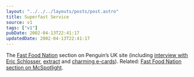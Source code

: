```yaml
---
layout: "../../../layouts/posts/post.astro"
title: Superfast Service
source: v1
tags: ["v1"]
pubDate: 2002-04-13T22:41:17
updatedDate: 2002-04-13T22:41:17
---
```


The [Fast Food Nation][1] section on Penguin&#8217;s UK site (including [interview with Eric Schlosser][2], [extract][3] and [charming e-cards][4]). Related: [Fast Food Nation section on McSpotlight][5].

[1]: http://www.penguin.co.uk/fastfoodnation/
[2]: http://www.penguin.co.uk/Book/EnhancedBookFrame/0,1011,,00.html?0CS^0141006870_QUE
[3]: http://www.penguin.co.uk/Book/EnhancedBookFrame/0,1011,,00.html?0CS^0141006870_EXC
[4]: http://www.penguin.co.uk/Theme/ThemeFrame?0CS^639150
[5]: http://www.mcspotlight.org/media/books/schlosser.html
